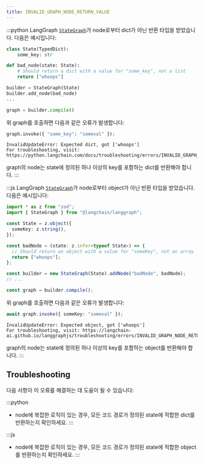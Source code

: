 ```yaml
---
title: INVALID_GRAPH_NODE_RETURN_VALUE
---
```




:::python
LangGraph [`StateGraph`](https://langchain-ai.github.io/langgraph/reference/graphs/#langgraph.graph.state.StateGraph)가
node로부터 dict가 아닌 반환 타입을 받았습니다. 다음은 예시입니다:

```python
class State(TypedDict):
    some_key: str

def bad_node(state: State):
    # Should return a dict with a value for "some_key", not a list
    return ["whoops"]

builder = StateGraph(State)
builder.add_node(bad_node)
...

graph = builder.compile()
```

위 graph를 호출하면 다음과 같은 오류가 발생합니다:

```python
graph.invoke({ "some_key": "someval" });
```

```
InvalidUpdateError: Expected dict, got ['whoops']
For troubleshooting, visit: https://python.langchain.com/docs/troubleshooting/errors/INVALID_GRAPH_NODE_RETURN_VALUE
```

graph의 node는 state에 정의된 하나 이상의 key를 포함하는 dict를 반환해야 합니다.
:::

:::js
LangGraph [`StateGraph`](https://langchain-ai.github.io/langgraph/reference/graphs/#langgraph.graph.state.StateGraph)가
node로부터 object가 아닌 반환 타입을 받았습니다. 다음은 예시입니다:

```typescript
import * as z from "zod";
import { StateGraph } from "@langchain/langgraph";

const State = z.object({
  someKey: z.string(),
});

const badNode = (state: z.infer<typeof State>) => {
  // Should return an object with a value for "someKey", not an array
  return ["whoops"];
};

const builder = new StateGraph(State).addNode("badNode", badNode);
// ...

const graph = builder.compile();
```

위 graph를 호출하면 다음과 같은 오류가 발생합니다:

```typescript
await graph.invoke({ someKey: "someval" });
```

```
InvalidUpdateError: Expected object, got ['whoops']
For troubleshooting, visit: https://langchain-ai.github.io/langgraphjs/troubleshooting/errors/INVALID_GRAPH_NODE_RETURN_VALUE
```

graph의 node는 state에 정의된 하나 이상의 key를 포함하는 object를 반환해야 합니다.
:::

## Troubleshooting

다음 사항이 이 오류를 해결하는 데 도움이 될 수 있습니다:

:::python
* node에 복잡한 로직이 있는 경우, 모든 코드 경로가 정의된 state에 적합한 dict를 반환하는지 확인하세요.
:::

:::js
* node에 복잡한 로직이 있는 경우, 모든 코드 경로가 정의된 state에 적합한 object를 반환하는지 확인하세요.
:::